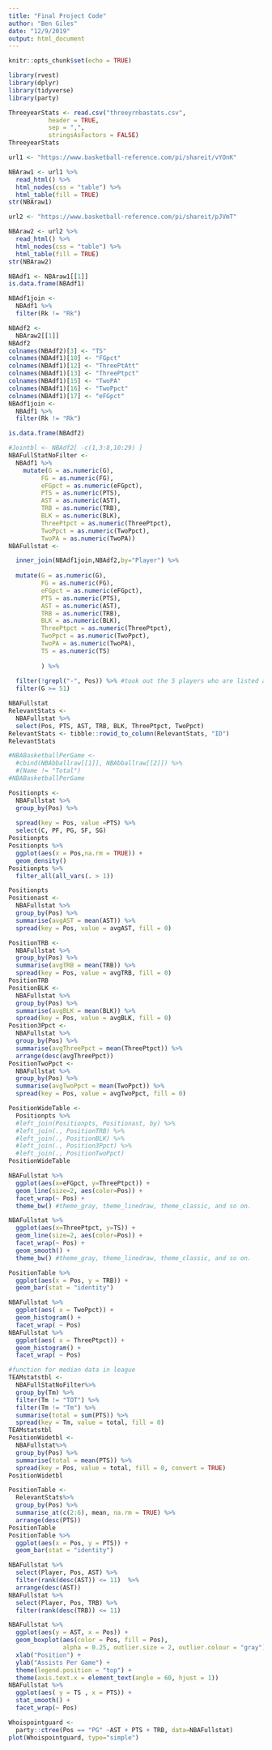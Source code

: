 ```yaml
---
title: "Final Project Code"
author: "Ben Giles"
date: "12/9/2019"
output: html_document
---
```


```r
knitr::opts_chunk$set(echo = TRUE)
```

```r
library(rvest)
library(dplyr)
library(tidyverse)
library(party)
```
```r
ThreeyearStats <- read.csv("threeyrnbastats.csv",
           header = TRUE,
           sep = ",",
           stringsAsFactors = FALSE)
ThreeyearStats
```

```r
url1 <- "https://www.basketball-reference.com/pi/shareit/vYOnK"

NBAraw1 <- url1 %>%
  read_html() %>%
  html_nodes(css = "table") %>%
  html_table(fill = TRUE)
str(NBAraw1)

url2 <- "https://www.basketball-reference.com/pi/shareit/pJVmT"

NBAraw2 <- url2 %>%
  read_html() %>%
  html_nodes(css = "table") %>%
  html_table(fill = TRUE)
str(NBAraw2)

```
```r
NBAdf1 <- NBAraw1[[1]]
is.data.frame(NBAdf1)

NBAdf1join <-
  NBAdf1 %>%
  filter(Rk != "Rk")

NBAdf2 <- 
  NBAraw2[[1]]
NBAdf2
colnames(NBAdf2)[3] <- "TS"
colnames(NBAdf1)[10] <- "FGpct"
colnames(NBAdf1)[12] <- "ThreePtAtt"
colnames(NBAdf1)[13] <- "ThreePtpct"
colnames(NBAdf1)[15] <- "TwoPA"
colnames(NBAdf1)[16] <- "TwoPpct"
colnames(NBAdf1)[17] <- "eFGpct"
NBAdf1join <-
  NBAdf1 %>%
  filter(Rk != "Rk")

is.data.frame(NBAdf2)

#Jointbl <- NBAdf2[ -c(1,3:8,10:29) ]
NBAFullStatNoFilter <-
  NBAdf1 %>%
    mutate(G = as.numeric(G),
         FG = as.numeric(FG),
         eFGpct = as.numeric(eFGpct),
         PTS = as.numeric(PTS),
         AST = as.numeric(AST),
         TRB = as.numeric(TRB),
         BLK = as.numeric(BLK),
         ThreePtpct = as.numeric(ThreePtpct),
         TwoPpct = as.numeric(TwoPpct),
         TwoPA = as.numeric(TwoPA))
NBAFullstat <-

  inner_join(NBAdf1join,NBAdf2,by="Player") %>%
  
  mutate(G = as.numeric(G),
         FG = as.numeric(FG),
         eFGpct = as.numeric(eFGpct),
         PTS = as.numeric(PTS),
         AST = as.numeric(AST),
         TRB = as.numeric(TRB),
         BLK = as.numeric(BLK),
         ThreePtpct = as.numeric(ThreePtpct),
         TwoPpct = as.numeric(TwoPpct),
         TwoPA = as.numeric(TwoPA),
         TS = as.numeric(TS)
         
         ) %>%
  
  filter(!grepl("-", Pos)) %>% #took out the 5 players who are listed at 2 positions becuase they would 
  filter(G >= 51) 

NBAFullstat
RelevantStats <-
  NBAFullstat %>%
  select(Pos, PTS, AST, TRB, BLK, ThreePtpct, TwoPpct)
RelevantStats <- tibble::rowid_to_column(RelevantStats, "ID")
RelevantStats

#NBABasketballPerGame <- 
  #cbind(NBAbballraw[[1]], NBAbballraw[[2]]) %>%
  #(Name != "Total")
#NBABasketballPerGame


```

```r
Positionpts <-
  NBAFullstat %>%
  group_by(Pos) %>%
  
  spread(key = Pos, value =PTS) %>%
  select(C, PF, PG, SF, SG)
Positionpts
Positionpts %>%
  ggplot(aes(x = Pos,na.rm = TRUE)) +
  geom_density()
Positionpts %>%
  filter_all(all_vars(. > 1))

Positionpts
Positionast <-
  NBAFullstat %>%
  group_by(Pos) %>%
  summarise(avgAST = mean(AST)) %>%
  spread(key = Pos, value = avgAST, fill = 0)

PositionTRB <-
  NBAFullstat %>%
  group_by(Pos) %>%
  summarise(avgTRB = mean(TRB)) %>%
  spread(key = Pos, value = avgTRB, fill = 0)
PositionTRB
PositionBLK <-
  NBAFullstat %>%
  group_by(Pos) %>%
  summarise(avgBLK = mean(BLK)) %>%
  spread(key = Pos, value = avgBLK, fill = 0)
Position3Ppct <-
  NBAFullstat %>%
  group_by(Pos) %>%
  summarise(avgThreePpct = mean(ThreePtpct)) %>%
  arrange(desc(avgThreePpct))
PositionTwoPpct <-
  NBAFullstat %>%
  group_by(Pos) %>%
  summarise(avgTwoPpct = mean(TwoPpct)) %>%
  spread(key = Pos, value = avgTwoPpct, fill = 0)

PositionWideTable <-
  Positionpts %>%
  #left_join(Positionpts, Positionast, by) %>%
  #left_join(., PositionTRB) %>%
  #left_join(., PositionBLK) %>%
  #left_join(., Position3Ppct) %>%
  #left_join(., PositionTwoPpct)
PositionWideTable

NBAFullstat %>%
  ggplot(aes(x=eFGpct, y=ThreePtpct)) +
  geom_line(size=2, aes(color=Pos)) +
  facet_wrap(~ Pos) +
  theme_bw() #theme_gray, theme_linedraw, theme_classic, and so on. 
```
```r
NBAFullstat %>%
  ggplot(aes(x=ThreePtpct, y=TS)) +
  geom_line(size=2, aes(color=Pos)) +
  facet_wrap(~ Pos) +
  geom_smooth() +
  theme_bw() #theme_gray, theme_linedraw, theme_classic, and so on. 
```
```r
PositionTable %>%
  ggplot(aes(x = Pos, y = TRB)) +
  geom_bar(stat = "identity")

NBAFullstat %>%
  ggplot(aes( x = TwoPpct)) +
  geom_histogram() +
  facet_wrap( ~ Pos)
NBAFullstat %>%
  ggplot(aes( x = ThreePtpct)) +
  geom_histogram() +
  facet_wrap( ~ Pos)

```

```r
#function for median data in league
TEAMstatstbl <-
  NBAFullStatNoFilter%>%
  group_by(Tm) %>%
  filter(Tm != "TOT") %>%
  filter(Tm != "Tm") %>%
  summarise(total = sum(PTS)) %>%
  spread(key = Tm, value = total, fill = 0)
TEAMstatstbl
PositionWidetbl <-
  NBAFullstat%>%
  group_by(Pos) %>%
  summarise(total = mean(PTS)) %>%
  spread(key = Pos, value = total, fill = 0, convert = TRUE)
PositionWidetbl

PositionTable <-
  RelevantStats%>%
  group_by(Pos) %>%
  summarise_at(c(2:6), mean, na.rm = TRUE) %>%
  arrange(desc(PTS))
PositionTable
PositionTable %>%
  ggplot(aes(x = Pos, y = PTS)) +
  geom_bar(stat = "identity")

NBAFullstat %>% 
  select(Player, Pos, AST) %>%
  filter(rank(desc(AST)) <= 11)  %>%
  arrange(desc(AST))
NBAFullstat %>%
  select(Player, Pos, TRB) %>%
  filter(rank(desc(TRB)) <= 11) 

NBAFullstat %>%
  ggplot(aes(y = AST, x = Pos)) + 
  geom_boxplot(aes(color = Pos, fill = Pos), 
               alpha = 0.25, outlier.size = 2, outlier.colour = "gray") + 
  xlab("Position") + 
  ylab("Assists Per Game") + 
  theme(legend.position = "top") +  
  theme(axis.text.x = element_text(angle = 60, hjust = 1))
NBAFullstat %>%
  ggplot(aes( y = TS , x = PTS)) +
  stat_smooth() +
  facet_wrap(~ Pos)
```

```r
Whoispointguard <-
  party::ctree(Pos == "PG" ~AST + PTS + TRB, data=NBAFullstat)
plot(Whoispointguard, type="simple")
```
